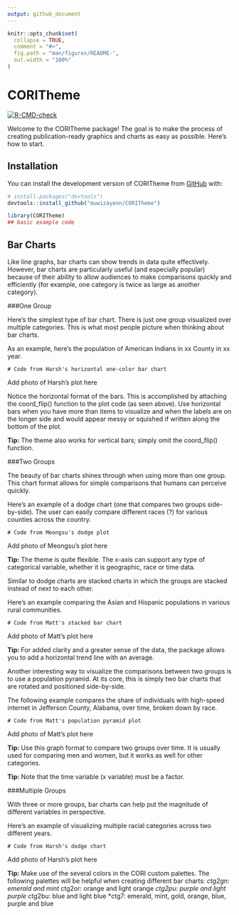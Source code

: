 ```yaml
---
output: github_document
---
```


<!-- README.md is generated from README.Rmd. Please edit that file -->

```r
knitr::opts_chunk$set(
  collapse = TRUE,
  comment = "#>",
  fig.path = "man/figures/README-",
  out.width = "100%"
)
```

# CORITheme

<!-- badges: start -->
[![R-CMD-check](https://github.com/muwizayeon/CORITheme/actions/workflows/R-CMD-check.yaml/badge.svg)](https://github.com/muwizayeon/CORITheme/actions/workflows/R-CMD-check.yaml)
<!-- badges: end -->

Welcome to the CORITheme package! The goal is to make the process of creating publication-ready graphics and charts as easy as possible. Here's how to start.

## Installation

You can install the development version of CORITheme from [GitHub](https://github.com/) with:

``` r
# install.packages("devtools")
devtools::install_github("muwizayeon/CORITheme")
```

```r
library(CORITheme)
## basic example code
```

## Bar Charts

Like line graphs, bar charts can show trends in data quite effectively. However, bar charts are particularly useful (and especially popular) because of their ability to allow audiences to make comparisons quickly and efficiently (for example, one category is twice as large as another category). 

###One Group

Here's the simplest type of bar chart. There is just one group visualized over multiple categories. This is what most people picture when thinking about bar charts.

As an example, here's the population of American Indians in xx County in xx year. 

```
# Code from Harsh's horizontal one-color bar chart

```

Add photo of Harsh's plot here 

Notice the horizontal format of the bars. This is accomplished by attaching the coord_flip() function to the plot code (as seen above). Use horizontal bars when you have more than items to visualize and when the labels are on the longer side and would appear messy or squished if written along the bottom of the plot. 

**Tip:** The theme also works for vertical bars; simply omit the coord_flip() function. 

###Two Groups

The beauty of bar charts shines through when using more than one group. This chart format allows for simple comparisons that humans can perceive quickly. 

Here's an example of a dodge chart (one that compares two groups side-by-side). The user can easily compare different races (?) for various counties across the country. 

```
# Code from Meongsu's dodge plot

```

Add photo of Meongsu's plot here 

**Tip:** The theme is quite flexible. The x-axis can support any type of categorical variable, whether it is geographic, race or time data. 

Similar to dodge charts are stacked charts in which the groups are stacked instead of next to each other. 

Here's an example comparing the Asian and Hispanic populations in various rural communities. 

```
# Code from Matt's stacked bar chart

```

Add photo of Matt's plot here

**Tip:** For added clarity and a greater sense of the data, the package allows you to add a horizontal trend line with an average. 

Another interesting way to visualize the comparisons between two groups is to use a population pyramid. At its core, this is simply two bar charts that are rotated and positioned side-by-side. 

The following example compares the share of individuals with high-speed internet in Jefferson County, Alabama, over time, broken down by race. 

```
# Code from Matt's population pyramid plot

```

Add photo of Matt's plot here 

**Tip:** Use this graph format to compare two groups over time. It is usually used for comparing men and women, but it works as well for other categories. 

**Tip:** Note that the time variable (x variable) must be a factor. 

###Multiple Groups

With three or more groups, bar charts can help put the magnitude of different variables in perspective. 

Here's an example of visualizing multiple racial categories across two different years.

```
# Code from Harsh's dodge chart

```

Add photo of Harsh's plot here 

**Tip:** Make use of the several colors in the CORI custom palettes. The following palettes will be helpful when creating different bar charts: 
*ctg2gn: emerald and mint 
*ctg2or: orange and light orange
*ctg2pu: purple and light purple
*ctg2bu: blue and light blue
*ctg7: emerald, mint, gold, orange, blue, purple and blue
